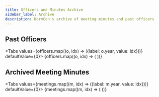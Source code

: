 ```yaml
---
title: Officers and Minutes Archive
sidebar_label: Archive
description: DormCon's archive of meeting minutes and past officers
---
```



## Past Officers

<Tabs values={officers.map((o, idx) => ({label: o.year, value: idx}))} defaultValue={0}>
    {officers.map((o, idx) => (
        <TabItem value={idx}>
            <OfficersTable data={o.list} />
        </TabItem>
    ))}
</Tabs>

## Archived Meeting Minutes

<Tabs values={meetings.map((m, idx) => ({label: m.year, value: idx}))} defaultValue={0}>
    {meetings.map((m, idx) => (
        <TabItem value={idx}>
            <MeetingsComponent meetings={m.list} />
        </TabItem>
    ))}
</Tabs>